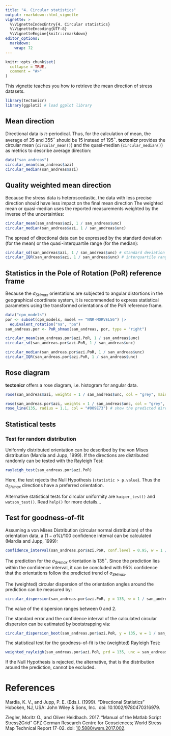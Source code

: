 ---
title: "4. Circular statistics"
output: rmarkdown::html_vignette
vignette: >
  %\VignetteIndexEntry{4. Circular statistics}
  %\VignetteEncoding{UTF-8}
  %\VignetteEngine{knitr::rmarkdown}
editor_options: 
  markdown: 
    wrap: 72
---

```{r, include = FALSE}
knitr::opts_chunk$set(
  collapse = TRUE,
  comment = "#>"
)
```

This vignette teaches you how to retrieve the mean direction of stress 
datasets. 

```{r setup, echo=TRUE}
library(tectonicr)
library(ggplot2) # load ggplot library
```

## Mean direction
Directional data is $\pi$-periodical. 
Thus, for the calculation of mean, the average of 35 and 355$^{\circ}$ 
should be 15 instead of 195$^{\circ}$. 
**tectonicr** provides the circular mean (`circular_mean()`) and the 
quasi-median (`circular_median()`) as metrics to describe average direction:

```{r mean, echo=TRUE}
data("san_andreas")
circular_mean(san_andreas$azi)
circular_median(san_andreas$azi)
```

## Quality weighted mean direction
Because the stress data is heteroscedastic, the data with less precise 
direction should have less impact on the final mean direction The weighted 
mean or quasi-median uses the reported measurements weighted 
by the inverse of the uncertainties:
```{r weighted, echo=TRUE}
circular_mean(san_andreas$azi, 1 / san_andreas$unc)
circular_median(san_andreas$azi, 1 / san_andreas$unc)
```
The spread of directional data can be expressed by the standard deviation (for 
the mean) or the quasi-interquartile range (for the median):
```{r weighted_spread, echo=TRUE}
circular_sd(san_andreas$azi, 1 / san_andreas$unc) # standard deviation
circular_IQR(san_andreas$azi, 1 / san_andreas$unc) # interquartile range
```


## Statistics in the Pole of Rotation (PoR) reference frame
Because the $\sigma_{SHmax}$ orientations are subjected to angular distortions in the geographical coordinate system, it is recommended to express statistical parameters using the transformed orientations of the PoR reference frame. 
```{r por, echo=TRUE}
data("cpm_models")
por <- subset(cpm_models, model == "NNR-MORVEL56") |>
  equivalent_rotation("na", "pa")
san_andreas.por <- PoR_shmax(san_andreas, por, type = "right")
```


```{r por_stats, echo=TRUE}
circular_mean(san_andreas.por$azi.PoR, 1 / san_andreas$unc)
circular_sd(san_andreas.por$azi.PoR, 1 / san_andreas$unc)

circular_median(san_andreas.por$azi.PoR, 1 / san_andreas$unc)
circular_IQR(san_andreas.por$azi.PoR, 1 / san_andreas$unc)
```

## Rose diagram
**tectonicr** offers a rose diagram, i.e. histogram for angular data. 
```{r rose1, echo=TRUE}
rose(san_andreas$azi, weights = 1 / san_andreas$unc, col = "grey", main = "North pole")
```

```{r rose2, echo=TRUE}
rose(san_andreas.por$azi, weights = 1 / san_andreas$unc, col = "grey", main = "PoR")
rose_line(135, radius = 1.1, col = "#009E73") # show the predicted direction
```


## Statistical tests
### Test for random distribution
Uniformly distributed orientation can be described by the von Mises distribution
(Mardia and Jupp, 1999). 
If the directions are distributed randomly can be tested with the Rayleigh Test:
```{r random, echo=TRUE}
rayleigh_test(san_andreas.por$azi.PoR)
```
Here, the test rejects the Null Hypothesis (`statistic > p.value`). Thus the $\sigma_{SHmax}$ directions have a preferred orientation.

Alternative statistical tests for circular uniformity are `kuiper_test()` and `watson_test()`.
Read `help()` for more details...


## Test for goodness-of-fit
Assuming a von Mises Distribution (circular normal distribution) of the orientation data, a $(1-\alpha \%)/100$ confidence interval can be calculated (Mardia and Jupp, 1999):
```{r confidence, echo=TRUE}
confidence_interval(san_andreas.por$azi.PoR, conf.level = 0.95, w = 1 / san_andreas$unc)
```
The prediction for the $\sigma_{SHmax}$ orientation is $135^{\circ}$. Since the prediction lies within the confidence interval, it can be concluded with 95% confidence that the orientations follow the predicted trend of $\sigma_{SHmax}$.

The  (weighted) circular dispersion of the orientation angles around the prediction can be measured by:
```{r dispersion, echo=TRUE}
circular_dispersion(san_andreas.por$azi.PoR, y = 135, w = 1 / san_andreas$unc)
```
The value of the dispersion ranges between 0 and 2.

The standard error and the confidence interval of the calculated circular dispersion can be estimated by bootstrapping via:
```{r dispersion_MLE, echo=TRUE}
circular_dispersion_boot(san_andreas.por$azi.PoR, y = 135, w = 1 / san_andreas$unc, R = 1000)
```


The statistical test for the goodness-of-fit is the (weighted) Rayleigh Test:
```{r rayleigh2, echo=TRUE}
weighted_rayleigh(san_andreas.por$azi.PoR, prd = 135, unc = san_andreas$unc)
```
If the Null Hypothesis is rejected, the alternative, that is the distribution around the prediction, cannot be excluded.


# References
Mardia, K. V., and Jupp, P. E. (Eds.). (1999). "Directional Statistics" 
Hoboken, NJ, USA: John Wiley & Sons, Inc. 
doi: 10.1002/9780470316979.
<!--doi: [10.1002/9780470316979](https://doi.org/10.1002/9780470316979).-->

Ziegler, Moritz O., and Oliver Heidbach. 2017. “Manual of the Matlab Script Stress2Grid” 
GFZ German Research Centre for Geosciences; World Stress Map Technical Report 17-02. 
doi: [10.5880/wsm.2017.002](https://doi.org/10.5880/wsm.2017.002). 
